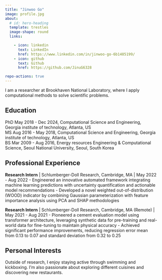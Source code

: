 ```yaml
---
title: "Jinwoo Go"
image: profile.jpg
about:
  # id: hero-heading
  template: trestles
  image-shape: round
  links:

    - icon: linkedin
      text: LinkedIn
      href: https://www.linkedin.com/in/jinwoo-go-6b1485199/
    - icon: github
      text: Github
      href: https://github.com/JinuG6328

repo-actions: true
---
```


<!-- ::: {#hero-heading} -->

I am a researcher at Brookhaven National Laboratory, where I apply computational methods to solve scientific problems.


## Education
PhD May 2018 - Dec 2024, Computational Science and Engineering, Georgia institute of technology, Atlanta, US <br>
MS Aug 2016 - May 2018, Computational Science and Engineering, Georgia institute of technology, Atlanta, US <br>
BS Mar 2009 - Aug 2016, Energy resources Engineering & Computational Science, Seoul National University, Seoul, South Korea


## Professional Experience
**Research Intern** | Schlumberger-Doll Research, Cambridge, MA | May 2022 - Aug 2022
- Engineered an innovative automated framework integrating machine learning predictions with uncertainty quantification and actionable model recommendations
- Developed a novel weighted out-of-distribution (WOOD) indicator by combining Gaussian parameterization with feature importance analysis using PCA and SHAP methodologies

**Research Intern** | Schlumberger-Doll Research, Cambridge, MA (Remote) | May 2021 - Aug 2021
- Pioneered a cement evaluation model using transformer architecture, leveraging synthetic data for pre-training and real-world data for fine-tuning to maintain physical accuracy
- Achieved significant performance improvements, reducing regression error mean from 0.13 to 0.07 and standard deviation from 0.32 to 0.25


## Personal Interests
Outside of research, I enjoy staying active through swimming and kickboxing. 
I'm also passionate about exploring different cuisines and discovering new restaurants.

<!-- ::: -->



